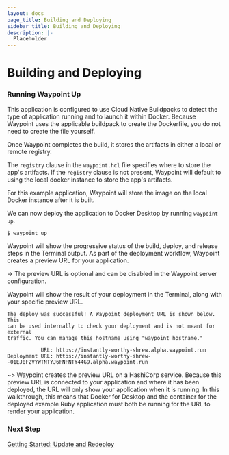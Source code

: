 ```yaml
---
layout: docs
page_title: Building and Deploying
sidebar_title: Building and Deploying
description: |-
  Placeholder
---
```


# Building and Deploying

### Running Waypoint Up

This application is configured to use Cloud Native Buildpacks to detect the type of application running and to launch it within Docker. Because Waypoint uses the applicable buildpack to create the Dockerfile, you do not need to create the file yourself.

Once Waypoint completes the build, it stores the artifacts in either a local or remote registry.

The `registry` clause in the `waypoint.hcl` file specifies where to store the app's artifacts. If the `registry` clause is not present, Waypoint will default to using the local docker instance to store the app's artifacts.

For this example application, Waypoint will store the image on the local Docker instance after it is built.

We can now deploy the application to Docker Desktop by running `waypoint up`.

```bash
$ waypoint up
```

Waypoint will show the progressive status of the build, deploy, and release steps in the Terminal output. As part of the deployment workflow, Waypoint creates a preview URL for your application.

-> The preview URL is optional and can be disabled in the Waypoint server configuration.

Waypoint will show the result of your deployment in the Terminal, along with your specific preview URL.

```
The deploy was successful! A Waypoint deployment URL is shown below. This
can be used internally to check your deployment and is not meant for external
traffic. You can manage this hostname using "waypoint hostname."

           URL: https://instantly-worthy-shrew.alpha.waypoint.run
Deployment URL: https://instantly-worthy-shrew--01EJ0F2VYWTNTYJ6FNFNTY44G9.alpha.waypoint.run
```

~> Waypoint creates the preview URL on a HashiCorp service. Because this preview URL is connected to your application and where it has been deployed, the URL will only show your application when it is running. In this walkthrough, this means that Docker for Desktop and the container for the deployed example Ruby application must both be running for the URL to render your application.

### Next Step

[Getting Started: Update and Redeploy](/docs/getting-started/docker-example-app/update-app)
